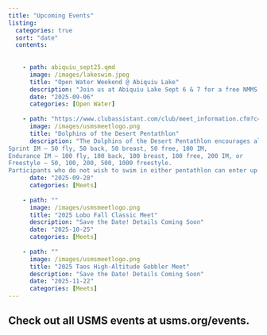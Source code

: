 ```yaml
---
title: "Upcoming Events"
listing: 
  categories: true
  sort: "date"
  contents:
    
 
    - path: abiquiu_sept25.qmd
      image: /images/lakeswim.jpeg
      title: "Open Water Weekend @ Abiquiu Lake"
      description: "Join us at Abiquiu Lake Sept 6 & 7 for a free NMMS open water swim event. Drive up for the day on Sept 7th or camp with us for the weekend. New open water swimmers welcome! Must be a USMS member to participate. Contact Shaun Challis, shaunchallis@hotmail.com for more details and to register."
      date: "2025-09-06"
      categories: [Open Water]   
    
    - path: "https://www.clubassistant.com/club/meet_information.cfm?c=2707&smid=20121"
      image: /images/usmsmeetlogo.png
      title: "Dolphins of the Desert Pentathlon"
      description: "The Dolphins of the Desert Pentathlon encourages all entrants to sign up for events in one of the three pentathlon tracks:
Sprint IM – 50 fly, 50 back, 50 breast, 50 free, 100 IM,
Endurance IM – 100 fly, 100 back, 100 breast, 100 free, 200 IM, or
Freestyle – 50, 100, 200, 500, 1000 freestyle.
Participants who do not wish to swim in either pentathlon can enter up to five events of their choice."
      date: "2025-09-28"
      categories: [Meets]
      
    - path: ""
      image: /images/usmsmeetlogo.png
      title: "2025 Lobo Fall Classic Meet"
      description: "Save the Date! Details Coming Soon"
      date: "2025-10-25"
      categories: [Meets]
      
    - path: ""
      image: /images/usmsmeetlogo.png
      title: "2025 Taos High-Altitude Gobbler Meet"
      description: "Save the Date! Details Coming Soon"
      date: "2025-11-22"
      categories: [Meets]
---
```


## Check out all USMS events at usms.org/events.
